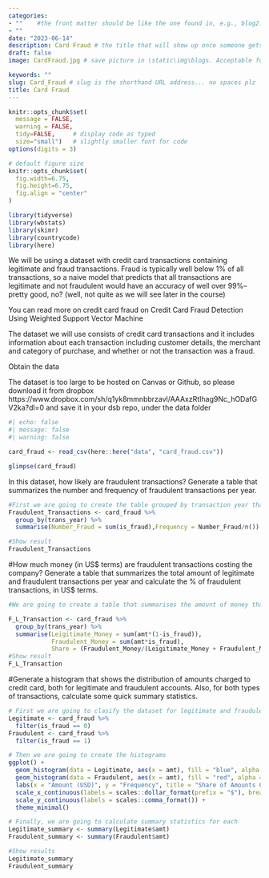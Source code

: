 ```yaml
---
categories:  
- ""    #the front matter should be like the one found in, e.g., blog2.md. It cannot be like the normal Rmd we used
- ""
date: "2023-06-14"
description: Card Fraud # the title that will show up once someone gets to this page
draft: false
image: CardFraud.jpg # save picture in \static\img\blogs. Acceptable formats= jpg, jpeg, or png . Your iPhone pics wont work

keywords: ""
slug: Card_Fraud # slug is the shorthand URL address... no spaces plz
title: Card Fraud
---
```


```r
knitr::opts_chunk$set(
  message = FALSE, 
  warning = FALSE, 
  tidy=FALSE,     # display code as typed
  size="small")   # slightly smaller font for code
options(digits = 3)

# default figure size
knitr::opts_chunk$set(
  fig.width=6.75, 
  fig.height=6.75,
  fig.align = "center"
)


```


```r
library(tidyverse)
library(wbstats)
library(skimr)
library(countrycode)
library(here)
```


We will be using a dataset with credit card transactions containing legitimate and fraud transactions. Fraud is typically well below 1% of all transactions, so a naive model that predicts that all transactions are legitimate and not fraudulent would have an accuracy of well over 99%– pretty good, no? (well, not quite as we will see later in the course)

You can read more on credit card fraud on Credit Card Fraud Detection Using Weighted Support Vector Machine

The dataset we will use consists of credit card transactions and it includes information about each transaction including customer details, the merchant and category of purchase, and whether or not the transaction was a fraud.

Obtain the data

The dataset is too large to be hosted on Canvas or Github, so please download it from dropbox https://www.dropbox.com/sh/q1yk8mmnbbrzavl/AAAxzRtIhag9Nc_hODafGV2ka?dl=0 and save it in your dsb repo, under the data folder

```r
#| echo: false
#| message: false
#| warning: false

card_fraud <- read_csv(here::here("data", "card_fraud.csv"))

glimpse(card_fraud)
```

In this dataset, how likely are fraudulent transactions? Generate a table that summarizes the number and frequency of fraudulent transactions per year.

```r
#First we are going to create the table grouped by transaction year that calculates de number of frauds they were and how frequent they occured. As sated by the text, the number should be very low
Fraudulent_Transactions <- card_fraud %>% 
  group_by(trans_year) %>% 
  summarise(Number_Fraud = sum(is_fraud),Frequency = Number_Fraud/n())

#Show result
Fraudulent_Transactions
```

#How much money (in US$ terms) are fraudulent transactions costing the company? Generate a table that summarizes the total amount of legitimate and fraudulent transactions per year and calculate the % of fraudulent transactions, in US$ terms.

```r
#We are going to create a table that summarises the amount of money that was fraudulent or legitimate and calculate its share 

F_L_Transaction <- card_fraud %>% 
  group_by(trans_year) %>% 
  summarise(Leigitimate_Money = sum(amt*(1-is_fraud)),
            Fraudulent_Money = sum(amt*is_fraud),
            Share = (Fraudulent_Money/(Leigitimate_Money + Fraudulent_Money) * 100))
#Show result
F_L_Transaction
```

#Generate a histogram that shows the distribution of amounts charged to credit card, both for legitimate and fraudulent accounts. Also, for both types of transactions, calculate some quick summary statistics.

```r
# First we are going to clasify the dataset for legitimate and fraudulent transactions
Legitimate <- card_fraud %>% 
  filter(is_fraud == 0)
Fraudulent <- card_fraud %>% 
  filter(is_fraud == 1)

# Then we are going to create the histograms
ggplot() +
  geom_histogram(data = Legitimate, aes(x = amt), fill = "blue", alpha = 0.7, binwidth = 30) +
  geom_histogram(data = Fraudulent, aes(x = amt), fill = "red", alpha = 0.7, binwidth = 30) +
  labs(x = "Amount (USD)", y = "Frequency", title = "Share of Amounts Charged to Credit Card") +
  scale_x_continuous(labels = scales::dollar_format(prefix = "$"), breaks = seq(0, 500, by = 50)) +
  scale_y_continuous(labels = scales::comma_format()) +
  theme_minimal()

# Finally, we are going to calculate summary statistics for each
Legitimate_summary <- summary(Legitimate$amt)
Fraudulent_summary <- summary(Fraudulent$amt)

#Show results
Legitimate_summary
Fraudulent_summary
```


